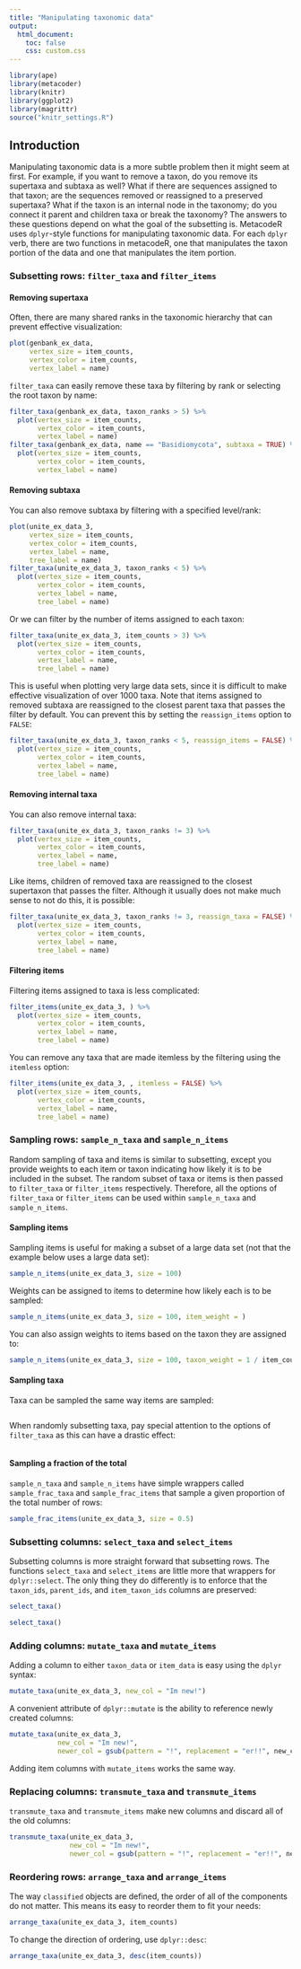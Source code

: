 ```yaml
---
title: "Manipulating taxonomic data"
output:
  html_document:
    toc: false
    css: custom.css
---
```


```r
library(ape)
library(metacoder)
library(knitr)
library(ggplot2)
library(magrittr)
source("knitr_settings.R")
```


## Introduction

Manipulating taxonomic data is a more subtle problem then it might seem at first.
For example, if you want to remove a taxon, do you remove its supertaxa and subtaxa as well?
What if there are sequences assigned to that taxon; are the sequences removed or reassigned to a preserved supertaxa?
What if the taxon is an internal node in the taxonomy; do you connect it parent and children taxa or break the taxonomy?
The answers to these questions depend on what the goal of the subsetting is.
MetacodeR uses `dplyr`-style functions for manipulating taxonomic data.
For each `dplyr` verb, there are two functions in metacodeR, one that manipulates the taxon portion of the data and one that manipulates the item portion.

### Subsetting rows: `filter_taxa` and `filter_items`

#### Removing supertaxa

Often, there are many shared ranks in the taxonomic hierarchy that can prevent effective visualization:

```r
plot(genbank_ex_data,
     vertex_size = item_counts,
     vertex_color = item_counts,
     vertex_label = name)
```

`filter_taxa` can easily remove these taxa by filtering by rank or selecting the root taxon by name:

```r
filter_taxa(genbank_ex_data, taxon_ranks > 5) %>%
  plot(vertex_size = item_counts,
       vertex_color = item_counts,
       vertex_label = name)
filter_taxa(genbank_ex_data, name == "Basidiomycota", subtaxa = TRUE) %>%
  plot(vertex_size = item_counts,
       vertex_color = item_counts,
       vertex_label = name)
```


#### Removing subtaxa

You can also remove subtaxa by filtering with a specified level/rank:

```r
plot(unite_ex_data_3,
     vertex_size = item_counts,
     vertex_color = item_counts,
     vertex_label = name,
     tree_label = name)
filter_taxa(unite_ex_data_3, taxon_ranks < 5) %>%
  plot(vertex_size = item_counts,
       vertex_color = item_counts,
       vertex_label = name,
       tree_label = name)
```

Or we can filter by the number of items assigned to each taxon:

```r
filter_taxa(unite_ex_data_3, item_counts > 3) %>%
  plot(vertex_size = item_counts,
       vertex_color = item_counts,
       vertex_label = name,
       tree_label = name)
```

This is useful when plotting very large data sets, since it is difficult to make effective visualization of over 1000 taxa.
Note that items assigned to removed subtaxa are reassigned to the closest parent taxa that passes the filter by default.
You can prevent this by setting the `reassign_items` option to `FALSE`:

```r
filter_taxa(unite_ex_data_3, taxon_ranks < 5, reassign_items = FALSE) %>%
  plot(vertex_size = item_counts,
       vertex_color = item_counts,
       vertex_label = name,
       tree_label = name)
```


#### Removing internal taxa

You can also remove internal taxa:

```r
filter_taxa(unite_ex_data_3, taxon_ranks != 3) %>%
  plot(vertex_size = item_counts,
       vertex_color = item_counts,
       vertex_label = name,
       tree_label = name)
```

Like items, children of removed taxa are reassigned to the closest supertaxon that passes the filter.
Although it usually does not make much sense to not do this, it is possible:

```r
filter_taxa(unite_ex_data_3, taxon_ranks != 3, reassign_taxa = FALSE) %>%
  plot(vertex_size = item_counts,
       vertex_color = item_counts,
       vertex_label = name,
       tree_label = name)
```


#### Filtering items 

Filtering items assigned to taxa is less complicated:

```r
filter_items(unite_ex_data_3, ) %>%
  plot(vertex_size = item_counts,
       vertex_color = item_counts,
       vertex_label = name,
       tree_label = name)
```

You can remove any taxa that are made itemless by the filtering using the `itemless` option: 

```r
filter_items(unite_ex_data_3, , itemless = FALSE) %>%
  plot(vertex_size = item_counts,
       vertex_color = item_counts,
       vertex_label = name,
       tree_label = name)
```


### Sampling rows: `sample_n_taxa` and `sample_n_items`

Random sampling of taxa and items is similar to subsetting, except you provide weights to each item or taxon indicating how likely it is to be included in the subset.
The random subset of taxa or items is then passed to `filter_taxa` or `filter_items` respectively.
Therefore, all the options of `filter_taxa` or `filter_items` can be used within `sample_n_taxa` and `sample_n_items`.

#### Sampling items

Sampling items is useful for making a subset of a large data set (not that the example below uses a large data set):

```r
sample_n_items(unite_ex_data_3, size = 100)
```

Weights can be assigned to items to determine how likely each is to be sampled:

```r
sample_n_items(unite_ex_data_3, size = 100, item_weight = )
```

You can also assign weights to items based on the taxon they are assigned to: 

```r
sample_n_items(unite_ex_data_3, size = 100, taxon_weight = 1 / item_counts)
```


#### Sampling taxa

Taxa can be sampled the same way items are sampled:

```r

```

When randomly subsetting taxa, pay special attention to the options of `filter_taxa` as this can have a drastic effect:

```r

```

#### Sampling a fraction of the total

`sample_n_taxa` and `sample_n_items` have simple wrappers called `sample_frac_taxa` and `sample_frac_items` that sample a given proportion of the total number of rows:

```r
sample_frac_items(unite_ex_data_3, size = 0.5)
```


### Subsetting columns: `select_taxa` and `select_items`

Subsetting columns is more straight forward that subsetting rows.
The functions `select_taxa` and `select_items` are little more that wrappers for `dplyr::select`.
The only thing they do differently is to enforce that the `taxon_ids`, `parent_ids`, and `item_taxon_ids` columns are preserved:

```r
select_taxa()
```


```r
select_taxa()
```


### Adding columns: `mutate_taxa` and `mutate_items`

Adding a column to either `taxon_data` or `item_data` is easy using the `dplyr` syntax:

```r
mutate_taxa(unite_ex_data_3, new_col = "Im new!")
```

A convenient attribute of `dplyr::mutate` is the ability to reference newly created columns:

```r
mutate_taxa(unite_ex_data_3,
            new_col = "Im new!",
            newer_col = gsub(pattern = "!", replacement = "er!!", new_col))
```

Adding item columns with `mutate_items` works the same way.


### Replacing columns: `transmute_taxa` and `transmute_items`

`transmute_taxa` and `transmute_items` make new columns and discard all of the old columns:

```r
transmute_taxa(unite_ex_data_3,
               new_col = "Im new!",
               newer_col = gsub(pattern = "!", replacement = "er!!", new_col))
```


### Reordering rows: `arrange_taxa` and `arrange_items`

The way `classified` objects are defined, the order of all of the components do not matter.
This means its easy to reorder them to fit your needs:

```r
arrange_taxa(unite_ex_data_3, item_counts)
```

To change the direction of ordering, use `dplyr::desc`:

```r
arrange_taxa(unite_ex_data_3, desc(item_counts))
```